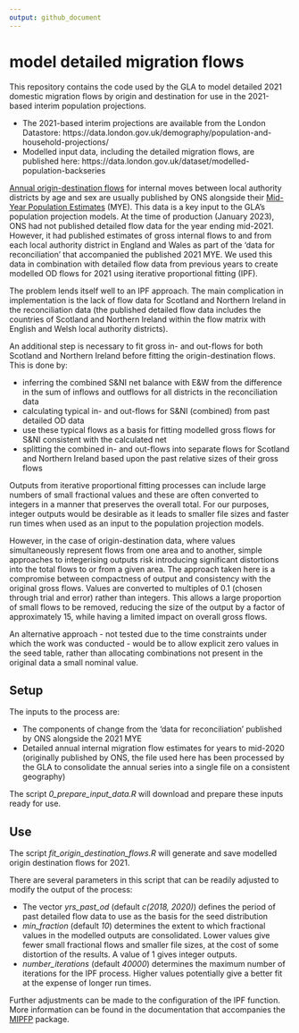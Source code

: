 ```yaml
---
output: github_document
---
```


<!-- README.md is generated from README.Rmd. Please edit that file -->

# model detailed migration flows

This repository contains the code used by the GLA to model detailed 2021 domestic migration flows by origin and destination for use in the 2021-based interim population projections.

* The 2021-based interim projections are available from the London Datastore: https://data.london.gov.uk/demography/population-and-household-projections/ 
* Modelled input data, including the detailed migration flows, are published here: https://data.london.gov.uk/dataset/modelled-population-backseries

[Annual origin-destination flows](https://www.ons.gov.uk/peoplepopulationandcommunity/populationandmigration/migrationwithintheuk/datasets/internalmigrationbyoriginanddestinationlocalauthoritiessexandsingleyearofagedetailedestimatesdataset) for internal moves between local authority districts by age and sex are usually published by ONS alongside their [Mid-Year Population Estimates](https://www.ons.gov.uk/peoplepopulationandcommunity/populationandmigration/populationestimates/datasets/populationestimatesforukenglandandwalesscotlandandnorthernireland) (MYE).  This data is a key input to the GLA's population projection models. At the time of production (January 2023), ONS had not published detailed flow data for the year ending mid-2021. However, it had published estimates of gross internal flows to and from each local authority district in England and Wales as part of the 'data for reconciliation' that accompanied the published 2021 MYE. We used this data in combination with detailed flow data from previous years to create modelled OD flows for 2021 using iterative proportional fitting (IPF). 

The problem lends itself well to an IPF approach. The main complication in implementation is the lack of flow data for Scotland and Northern Ireland in the reconciliation data (the published detailed flow data includes the countries of Scotland and Northern Ireland within the flow matrix with English and Welsh local authority districts).

An additional step is necessary to fit gross in- and out-flows for both Scotland and Northern Ireland before fitting the origin-destination flows. This is done by:

* inferring the combined S&NI net balance with E&W from the difference in the sum of inflows and outflows for all districts in the reconciliation data
* calculating typical in- and out-flows for S&NI (combined) from past detailed OD data
* use these typical flows as a basis for fitting modelled gross flows for S&NI consistent with the calculated net
* splitting the combined in- and out-flows into separate flows for Scotland and Northern Ireland based upon the past relative sizes of their gross flows

Outputs from iterative proportional fitting processes can include large numbers of small fractional values and these are often converted to integers in a manner that preserves the overall total. For our purposes, integer outputs would be desirable as it leads to smaller file sizes and faster run times when used as an input to the population projection models.

However, in the case of origin-destination data, where values simultaneously represent flows from one area and to another, simple approaches to integerising outputs risk introducing significant distortions into the total flows to or from a given area. The approach taken here is a compromise between compactness of output and consistency with the original gross flows. Values are converted to multiples of 0.1 (chosen through trial and error) rather than integers. This allows a large proportion of small flows to be removed, reducing the size of the output by a factor of approximately 15, while having a limited impact on overall gross flows.

An alternative approach - not tested due to the time constraints under which the work was conducted - would be to allow explicit zero values in the seed table, rather than allocating combinations not present in the original data a small nominal value. 

## Setup

The inputs to the process are:

* The components of change from the 'data for reconciliation' published by ONS alongside the 2021 MYE
* Detailed annual internal migration flow estimates for years to mid-2020 (originally published by ONS, the file used here has been processed by the GLA to consolidate the annual series into a single file on a consistent geography)  

The script *0_prepare_input_data.R* will download and prepare these inputs ready for use.

## Use

The script *fit_origin_destination_flows.R* will generate and save modelled origin destination flows for 2021.

There are several parameters in this script that can be readily adjusted to modify the output of the process:

* The vector *yrs_past_od* (default *c(2018, 2020)*) defines the period of past detailed flow data to use as the basis for the seed distribution
* *min_fraction* (default *10*) determines the extent to which fractional values in the modelled outputs are consolidated. Lower values give fewer small fractional flows and smaller file sizes, at the cost of some distortion of the results. A value of 1 gives integer outputs.
* *number_iterations* (default *40000*) determines the maximum number of iterations for the IPF process. Higher values potentially give a better fit at the expense of longer run times.

Further adjustments can be made to the configuration of the IPF function. More information can be found in the documentation that accompanies the [MIPFP](https://www.jstatsoft.org/article/view/v086c02) package.
